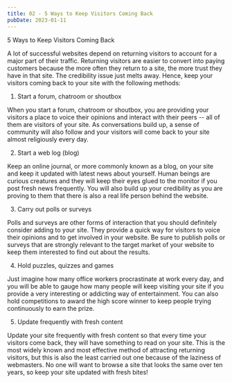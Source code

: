 ```yaml
---
title: 02 - 5 Ways to Keep Visitors Coming Back
pubDate: 2023-01-11
---
```


5 Ways to Keep Visitors Coming Back


A lot of successful websites depend on returning visitors to account for a major part of their traffic. Returning visitors are easier to convert into paying customers because the more often they return to a site, the more trust they have in that site. The credibility issue just melts away. Hence, keep your visitors coming back to your site with the following methods:

1) Start a forum, chatroom or shoutbox

When you start a forum, chatroom or shoutbox, you are providing your visitors a place to voice their opinions and interact with their peers -- all of them are visitors of your site. As conversations build up, a sense of community will also follow and your visitors will come back to your site almost religiously every day. 

2) Start a web log (blog)

Keep an online journal, or more commonly known as a blog, on your site and keep it updated with latest news about yourself. Human beings are curious creatures and they will keep their eyes glued to the monitor if you post fresh news frequently. You will also build up your credibility as you are proving to them that there is also a real life person behind the website. 

3) Carry out polls or surveys

Polls and surveys are other forms of interaction that you should definitely consider adding to your site. They provide a quick way for visitors to voice their opinions and to get involved in your website. Be sure to publish polls or surveys that are strongly relevant to the target market of your website to keep them interested to find out about the results. 

4) Hold puzzles, quizzes and games

Just imagine how many office workers procrastinate at work every day, and you will be able to gauge how many people will keep visiting your site if you provide a very interesting or addicting way of entertainment. You can also hold competitions to award the high score winner to keep people trying continuously to earn the prize. 

5) Update frequently with fresh content

Update your site frequently with fresh content so that every time your visitors come back, they will have something to read on your site. This is the most widely known and most effective method of attracting returning visitors, but this is also the least carried out one because of the laziness of webmasters. No one will want to browse a site that looks the same over ten years, so keep your site updated with fresh bites!